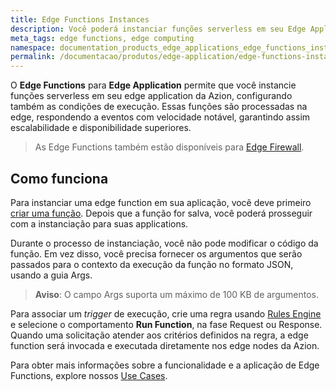 ```yaml
---
title: Edge Functions Instances
description: Você poderá instanciar funções serverless em seu Edge Application na Azion.
meta_tags: edge functions, edge computing
namespace: documentation_products_edge_applications_edge_functions_instances
permalink: /documentacao/produtos/edge-application/edge-functions-instances/
---
```


O **Edge Functions** para **Edge Application** permite que você instancie funções serverless em seu edge application da Azion, configurando também as condições de execução. Essas funções são processadas na edge, respondendo a eventos com velocidade notável, garantindo assim escalabilidade e disponibilidade superiores.

> As Edge Functions também estão disponíveis para [Edge Firewall](/pt-br/documentacao/produtos/edge-firewall/edge-functions-instances/).

## Como funciona

Para instanciar uma edge function em sua aplicação, você deve primeiro [criar uma função](/pt-br/documentacao/produtos/edge-application/edge-functions/). Depois que a função for salva, você poderá prosseguir com a instanciação para suas applications.

Durante o processo de instanciação, você não pode modificar o código da função. Em vez disso, você precisa fornecer os argumentos que serão passados para o contexto da execução da função no formato JSON, usando a guia Args.

> **Aviso**: O campo Args suporta um máximo de 100 KB de argumentos.

Para associar um *trigger* de execução, crie uma regra usando [Rules Engine](/pt-br/documentacao/produtos/edge-application/rules-engine) e selecione o comportamento **Run Function**, na fase Request ou Response. Quando uma solicitação atender aos critérios definidos na regra, a edge function será invocada e executada diretamente nos edge nodes da Azion.

Para obter mais informações sobre a funcionalidade e a aplicação de Edge Functions, explore nossos [Use Cases](/pt-br/documentacao/use-cases/).
